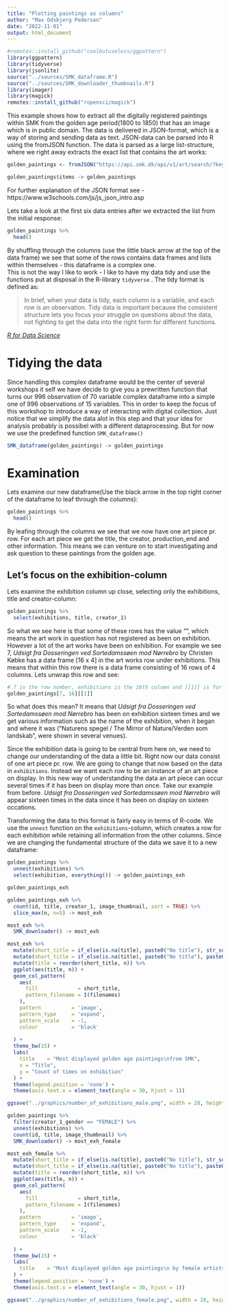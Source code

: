 ```yaml
---
title: "Plotting paintings as columns"
author: "Max Odsbjerg Pedersen"
date: "2022-11-01"
output: html_document
---
```


```r
#remotes::install_github("coolbutuseless/ggpattern")
library(ggpattern)
library(tidyverse)
library(jsonlite)
source("../sources/SMK_dataframe.R")
source("../sources/SMK_downloader_thumbnails.R")
library(imager)
library(magick)
remotes::install_github("ropensci/magick")
```

This example shows how to extract all the digitally registered paintings within SMK from the golden age period(1800 to 1850) that has an image which is in public domain. The data is delivered in JSON-format, which is a way of storing and sending data as text. JSON-data can be parsed into R using the fromJSON function. The data is parsed as a large list-structure, where we right away extracts the exact list that contains the art works:

```r
golden_paintings <- fromJSON("https://api.smk.dk/api/v1/art/search/?keys=*&range=[production_dates_start%3A{1800-01-01T00%3A00%3A00.000Z%3B1849-12-31T00%3A00%3A00.000Z}]&filters=[has_image:true],[object_names:maleri],[public_domain:true]&offset=0&rows=2000")

golden_paintings$items -> golden_paintings
```

For further explanation of the JSON format see - https://www.w3schools.com/js/js_json_intro.asp

Lets take a look at the first six data entries after we extracted the list from the initial response:
```r
golden_paintings %>% 
  head()
```
By shuffling through the columns (use the little black arrow at the top of the data frame) we see that some of the rows contains data frames and lists within themselves - this dataframe is a complex one.\
This is not the way I like to work - I like to have my data tidy and use the functions put at disposal in the R-library `tidyverse` . The tidy format is defined as:

> In brief, when your data is tidy, each column is a variable, and each row is an observation. Tidy data is important because the consistent structure lets you focus your struggle on questions about the data, not fighting to get the data into the right form for different functions.

[*R for Data Science*](https://r4ds.had.co.nz/introduction.html)

# Tidying the data
Since handling this complex dataframe would be the center of several workshops it self we have decide to give you a prewritten function that turns our 996 observation of 70 variable complex dataframe into a simple one of 996 observations of 15 variables. This in order to keep the focus of this workshop to introduce a way of interacting with digital collection. Just notice that we simplify the data alot in this step and that your idea for analysis probably is possibel with a different dataprocessing. But for now we use the predefined function `SMK_dataframe()`



```r
SMK_dataframe(golden_paintings) -> golden_paintings
```

# Examination

Lets examine our new dataframe(Use the black arrow in the top right corner of the dataframe to leaf through the columns):
```r
golden_paintings %>% 
  head()
```
By leafing through the columns we see that we now have one art piece pr. row. For each art piece we get the title, the creator, production_end and other information. This means we can venture on to start investigating and ask question to these paintings from the golden age.



## Let's focus on the exhibition-column
Lets examine the exhibition column up close, selecting only the exhibitions, title and creator-column:
```r
golden_paintings %>% 
  select(exhibitions, title, creator_1)
```

So what we see here is that some of these rows has the value "<NULL>", which means the art work in question has not registered as been on exhibition. However a lot of the art works have been on exhibition. For example we see 7, *Udsigt fra Dosseringen ved Sortedamssøen mod Nørrebro* by Christen Købke has a data frame [16 x 4] in the art works row under exhibitions. This means that within this row there is a data frame consisting of 16 rows of 4 columns. Lets unwrap this row and see: 
```r
# 7 is the row number, exhibitions is the 16th column and [[1]] is for diving into the data frame
golden_paintings[7, 16][[1]]
```
So what does this mean? It means that *Udsigt fra Dosseringen ved Sortedamssøen mod Nørrebro* has been on exhibition sixteen times and we get various information such as the name of the exhibition, when it began and where it was ("Naturens spegel / The Mirror of Nature/Verden som landskab", were shown in several venues). 

Since the exhibition data is going to be central from here on, we need to change our understanding of the data a little bit. Right now our data consist of one art piece pr. row. We are going to change that now based on the data in `exhibitions`. Instead we want each row to be an instance of an art piece on display. In this new way of understanding the data an art piece can occur several times if it has been on display more than once. Take our example from before. *Udsigt fra Dosseringen ved Sortedamssøen mod Nørrebro*  will appear sixteen times in the data since it has been on display on sixteen occations.

Transforming the data to this format is fairly easy in terms of R-code. We use the `unnest` function on the `exhibitions`-column, which creates a row for each exhibition while retaining all information from the other columns. Since we are changing the fundamental structure of the data we save it to a new dataframe:

```r
golden_paintings %>% 
  unnest(exhibitions) %>% 
  select(exhibition, everything()) -> golden_paintings_exh

golden_paintings_exh
```







```r
golden_paintings_exh %>% 
  count(id, title, creator_1, image_thumbnail, sort = TRUE) %>% 
  slice_max(n, n=5) -> most_exh
```




```r
most_exh %>% 
  SMK_downloader() -> most_exh
```




```r
most_exh %>% 
  mutate(short_title = if_else(is.na(title), paste0("No title"), str_sub(title, start = 1L, end = 25L))) %>% 
  mutate(short_title = if_else(is.na(title), paste0("No title"), paste0(short_title, "[...]"))) %>% 
  mutate(title = reorder(short_title, n)) %>% 
  ggplot(aes(title, n)) +
  geom_col_pattern(
    aes(
      fill             = short_title,
      pattern_filename = I(filenames)
    ), 
    pattern          = 'image', 
    pattern_type     = 'expand',
    pattern_scale    = -1,
    colour           = 'black'
    
  ) +
  theme_bw(15) +
  labs(
    title    = "Most displayed golden age paintings\nfrom SMK",
    x = "Title",
    y = "Count of times on exhibition"
  ) +
  theme(legend.position = 'none') +
  theme(axis.text.x = element_text(angle = 30, hjust = 1))
```
```r
ggsave("../graphics/number_of_exhibitions_male.png", width = 28, height = 20, units = "cm", bg = "white")
```




```r
golden_paintings %>% 
  filter(creator_1_gender == "FEMALE") %>% 
  unnest(exhibitions) %>% 
  count(id, title, image_thumbnail) %>% 
  SMK_downloader() -> most_exh_female
```

```r
most_exh_female %>% 
  mutate(short_title = if_else(is.na(title), paste0("No title"), str_sub(title, start = 1L, end = 25L))) %>% 
  mutate(short_title = if_else(is.na(title), paste0("No title"), paste0(short_title, "[...]"))) %>% 
  mutate(title = reorder(short_title, n)) %>% 
  ggplot(aes(title, n)) +
  geom_col_pattern(
    aes(
      fill             = short_title,
      pattern_filename = I(filenames)
    ), 
    pattern          = 'image', 
    pattern_type     = 'expand',
    pattern_scale    = -1,
    colour           = 'black'
    
  ) +
  theme_bw(15) +
  labs(
    title    = "Most displayed golden age paintings\n by female artists from SMK"
  ) +
  theme(legend.position = 'none') +
  theme(axis.text.x = element_text(angle = 30, hjust = 1))
```
```r
ggsave("../graphics/number_of_exhibitions_female.png", width = 28, height = 20, units = "cm", bg = "white")
```



